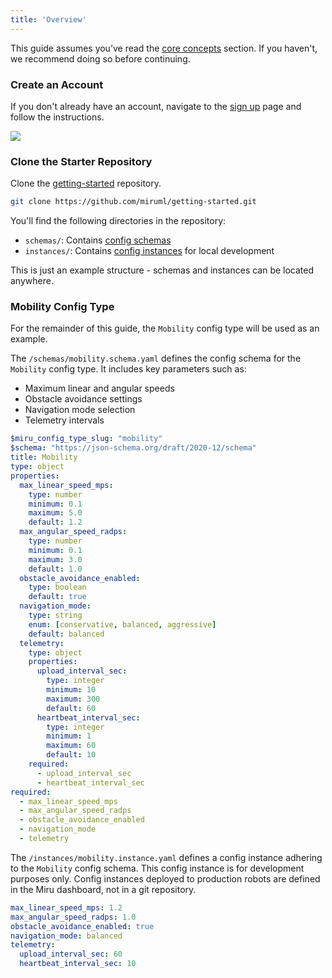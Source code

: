 ```yaml
---
title: 'Overview'
---
```



This guide assumes you’ve read the [core concepts](/docs/basics/core-concepts) section. If you haven't, we recommend doing so before continuing.


### Create an Account
If you don't already have an account, navigate to the [sign up](https://configs.miruml.com/signup) page and follow the instructions. 

<Frame>
    <img src="/images/getting-started/signup-page.png" />
</Frame>


### Clone the Starter Repository
Clone the [getting-started](https://github.com/miruml/getting-started) repository.

```bash
git clone https://github.com/miruml/getting-started.git
```

You'll find the following directories in the repository:
- `schemas/`: Contains [config schemas](/docs/basics/vocabulary#config-schema)
- `instances/`: Contains [config instances](/docs/basics/vocabulary#config-instance) for local development

<Note>
    This is just an example structure - schemas and instances can be located anywhere.
</Note>

### Mobility Config Type

For the remainder of this guide, the `Mobility` config type will be used as an example.

The `/schemas/mobility.schema.yaml` defines the config schema for the `Mobility` config type. 
It includes key parameters such as:
- Maximum linear and angular speeds
- Obstacle avoidance settings
- Navigation mode selection
- Telemetry intervals

```yaml mobility.schema.yaml [expandable]
$miru_config_type_slug: "mobility"
$schema: "https://json-schema.org/draft/2020-12/schema"
title: Mobility
type: object
properties:
  max_linear_speed_mps:
    type: number
    minimum: 0.1
    maximum: 5.0
    default: 1.2
  max_angular_speed_radps:
    type: number
    minimum: 0.1
    maximum: 3.0
    default: 1.0
  obstacle_avoidance_enabled:
    type: boolean
    default: true
  navigation_mode:
    type: string
    enum: [conservative, balanced, aggressive]
    default: balanced
  telemetry:
    type: object
    properties:
      upload_interval_sec:
        type: integer
        minimum: 10
        maximum: 300
        default: 60
      heartbeat_interval_sec:
        type: integer
        minimum: 1
        maximum: 60
        default: 10
    required:
      - upload_interval_sec
      - heartbeat_interval_sec
required:
  - max_linear_speed_mps
  - max_angular_speed_radps
  - obstacle_avoidance_enabled
  - navigation_mode
  - telemetry
```

The `/instances/mobility.instance.yaml` defines a config instance adhering to the `Mobility` config schema. This config instance is for development purposes only. Config instances deployed to production robots are defined in the Miru dashboard, not in a git repository.

```yaml mobility.instance.yaml [expandable]
max_linear_speed_mps: 1.2
max_angular_speed_radps: 1.0
obstacle_avoidance_enabled: true
navigation_mode: balanced
telemetry:
  upload_interval_sec: 60
  heartbeat_interval_sec: 10
```